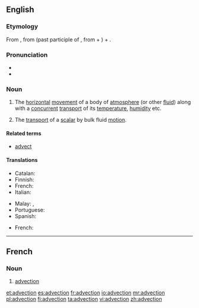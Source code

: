 ==English==
{{wikipedia}}

===Etymology===
From {{etyl|la|en}} {{term/t|la|advectio||act of bringing}}, from {{term|advectus|lang=la}} (past participle of {{term/t|la|advehere||to carry to}}, from {{term|ad-|lang=la}} + {{term/t|la|vehere||to convey}}) + {{term|-io|lang=la}}.

===Pronunciation===
* {{IPA|/ædˈvɛkʃən/}}
* {{rhymes|ɛkʃən}}

===Noun===
{{en-noun|-}}

# {{context|earth science|chemistry|lang=en}} The [[horizontal]] [[movement]] of a body of [[atmosphere]] (or other [[fluid]]) along with a [[concurrent]] [[transport]] of its [[temperature]], [[humidity]] etc.
# The [[transport]] of a [[scalar]] by bulk fluid [[motion]].

====Related terms====
* [[advect]]

====Translations====
{{trans-top|The horizontal movement of a body of atmosphere (or other fluid) along with a concurrent transport of its temperature, humidity etc.}}
* Catalan: {{t|ca|advecció|f}}
* Finnish: {{t|fi|advektio}}
* French: {{t+|fr|advection|f}}
* Italian: {{t+|it|avvezione|f}}
{{trans-mid}}
* Malay: {{t|ms|alir lintang}}, {{t|ms|adveksi}}
* Portuguese: {{t|pt|advecção|f}}
* Spanish: {{t+|es|advección|f}}
{{trans-bottom}}

{{trans-top|The transport of a scalar by bulk fluid motion}}
* French: {{t+|fr|advection|f}}
{{trans-mid}}
{{trans-bottom}}

----

==French==

===Noun===
{{fr-noun|f}}

# {{context|earth science|chemistry|lang=fr}} [[#English|advection]]

[[et:advection]]
[[es:advection]]
[[fr:advection]]
[[io:advection]]
[[mr:advection]]
[[pl:advection]]
[[fi:advection]]
[[ta:advection]]
[[vi:advection]]
[[zh:advection]]